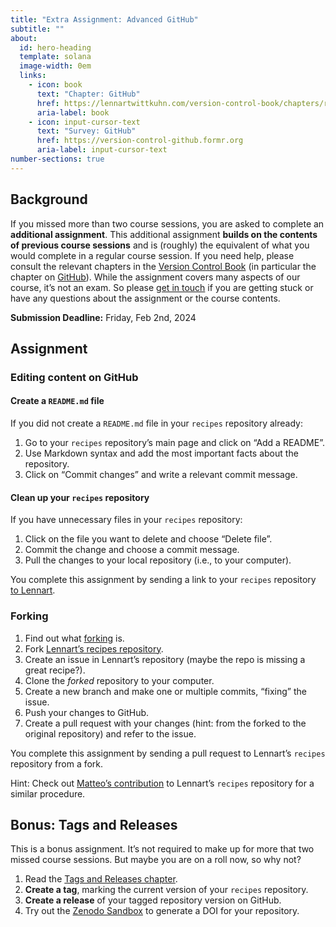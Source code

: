 ```yaml
---
title: "Extra Assignment: Advanced GitHub"
subtitle: ""
about:
  id: hero-heading
  template: solana
  image-width: 0em
  links:
    - icon: book
      text: "Chapter: GitHub"
      href: https://lennartwittkuhn.com/version-control-book/chapters/remotes-intro.html
      aria-label: book
    - icon: input-cursor-text
      text: "Survey: GitHub"
      href: https://version-control-github.formr.org
      aria-label: input-cursor-text
number-sections: true
---
```


::: {#hero-heading}
:::

## Background

If you missed more than two course sessions, you are asked to complete an **additional assignment**.
This additional assignment **builds on the contents of previous course sessions** and is (roughly) the equivalent of what you would complete in a regular course session.
If you need help, please consult the relevant chapters in the [Version Control Book]({{< var links.book >}}) (in particular the chapter on [GitHub](https://lennartwittkuhn.com/version-control-book/chapters/remotes-intro.html)).
While the assignment covers many aspects of our course, it's not an exam.
So please [get in touch]({{< var links.mailto >}}) if you are getting stuck or have any questions about the assignment or the course contents.

**Submission Deadline:** Friday, Feb 2nd, 2024 

## Assignment

### Editing content on GitHub

#### Create a `README.md` file

If you did not create a `README.md` file in your `recipes` repository already:

1.    Go to your `recipes` repository's main page and click on "Add a README".
1.    Use Markdown syntax and add the most important facts about the repository.
1.    Click on "Commit changes" and write a relevant commit message.

#### Clean up your `recipes` repository

If you have unnecessary files in your `recipes` repository:

1.    Click on the file you want to delete and choose "Delete file".
1.    Commit the change and choose a commit message.
1.    Pull the changes to your local repository (i.e., to your computer).

You complete this assignment by sending a link to your `recipes` repository [to Lennart]({{< var links.mailto >}}).

### Forking 

1.    Find out what [forking](https://lennartwittkuhn.com/version-control-book/chapters/remotes-intro.html#forking-a-repository) is.
1.    Fork [Lennart's recipes repository](https://github.com/lnnrtwttkhn/recipes/).
1.    Create an issue in Lennart's repository (maybe the repo is missing a great recipe?).
1.    Clone the *forked* repository to your computer.
1.    Create a new branch and make one or multiple commits, "fixing" the issue.
1.    Push your changes to GitHub.
1.    Create a pull request with your changes (hint: from the forked to the original repository) and refer to the issue.

You complete this assignment by sending a pull request to Lennart's `recipes` repository from a fork.

Hint: Check out [Matteo's contribution](https://github.com/lnnrtwttkhn/recipes/pull/2) to Lennart's `recipes` repository for a similar procedure.

## Bonus: Tags and Releases

This is a bonus assignment.
It's not required to make up for more that two missed course sessions.
But maybe you are on a roll now, so why not?

1.    Read the [Tags and Releases chapter](https://lennartwittkuhn.com/version-control-book/chapters/tags-and-releases.html).
1.    **Create a tag**, marking the current version of your `recipes` repository.
1.    **Create a release** of your tagged repository version on GitHub.
1.    Try out the [Zenodo Sandbox](https://sandbox.zenodo.org/) to generate a DOI for your repository.
